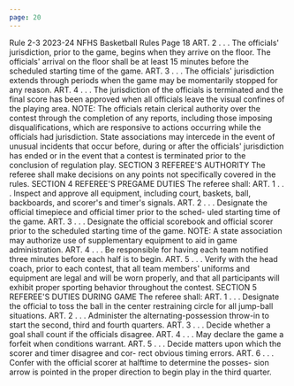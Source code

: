 ```yaml
---
page: 20
---
```


Rule 2-3 2023-24 NFHS Basketball Rules Page 18 ART. 2 . . . The officials' jurisdiction, prior to the game, begins when they arrive on the floor. The officials' arrival on the floor shall be at least 15 minutes before the scheduled starting time of the game. ART. 3 . . . The officials' jurisdiction extends through periods when the game may be momentarily stopped for any reason. ART. 4 . . . The jurisdiction of the officials is terminated and the final score has been approved when all officials leave the visual confines of the playing area. NOTE: The officials retain clerical authority over the contest through the completion of any reports, including those imposing disqualifications, which are responsive to actions occurring while the officials had jurisdiction. State associations may intercede in the event of unusual incidents that occur before, during or after the officials' jurisdiction has ended or in the event that a contest is terminated prior to the conclusion of regulation play. SECTION 3 REFEREE'S AUTHORITY The referee shall make decisions on any points not specifically covered in the rules. SECTION 4 REFEREE'S PREGAME DUTIES The referee shall: ART. 1 . . . Inspect and approve all equipment, including court, baskets, ball, backboards, and scorer's and timer's signals. ART. 2 . . . Designate the official timepiece and official timer prior to the sched- uled starting time of the game. ART. 3 . . . Designate the official scorebook and official scorer prior to the scheduled starting time of the game. NOTE: A state association may authorize use of supplementary equipment to aid in game administration. ART. 4 . . . Be responsible for having each team notified three minutes before each half is to begin. ART. 5 . . . Verify with the head coach, prior to each contest, that all team members' uniforms and equipment are legal and will be worn properly, and that all participants will exhibit proper sporting behavior throughout the contest. SECTION 5 REFEREE'S DUTIES DURING GAME The referee shall: ART. 1 . . . Designate the official to toss the ball in the center restraining circle for all jump-ball situations. ART. 2 . . . Administer the alternating-possession throw-in to start the second, third and fourth quarters. ART. 3 . . . Decide whether a goal shall count if the officials disagree. ART. 4 . . . May declare the game a forfeit when conditions warrant. ART. 5 . . . Decide matters upon which the scorer and timer disagree and cor- rect obvious timing errors. ART. 6 . . . Confer with the official scorer at halftime to determine the posses- sion arrow is pointed in the proper direction to begin play in the third quarter.
